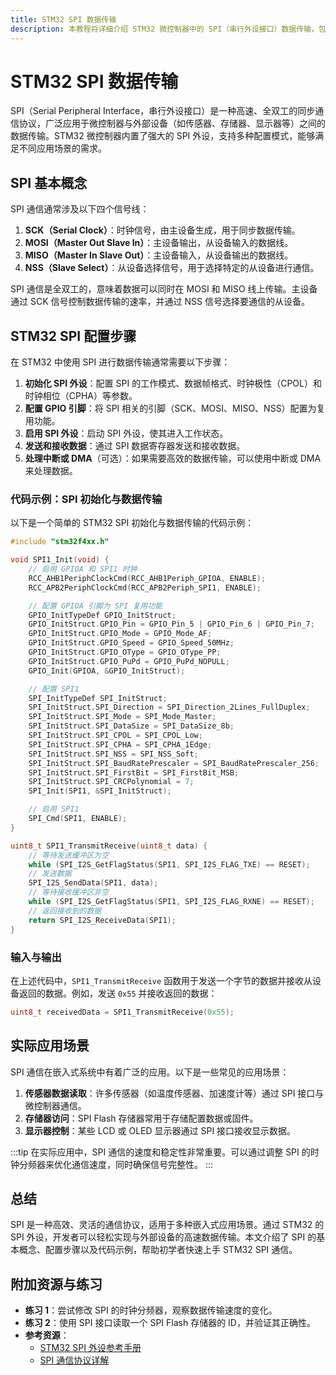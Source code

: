 ```yaml
---
title: STM32 SPI 数据传输
description: 本教程将详细介绍 STM32 微控制器中的 SPI（串行外设接口）数据传输，包括基本概念、配置步骤、代码示例以及实际应用场景。适合初学者学习。
---
```


# STM32 SPI 数据传输

SPI（Serial Peripheral Interface，串行外设接口）是一种高速、全双工的同步通信协议，广泛应用于微控制器与外部设备（如传感器、存储器、显示器等）之间的数据传输。STM32 微控制器内置了强大的 SPI 外设，支持多种配置模式，能够满足不同应用场景的需求。

## SPI 基本概念

SPI 通信通常涉及以下四个信号线：

1. **SCK（Serial Clock）**：时钟信号，由主设备生成，用于同步数据传输。
2. **MOSI（Master Out Slave In）**：主设备输出，从设备输入的数据线。
3. **MISO（Master In Slave Out）**：主设备输入，从设备输出的数据线。
4. **NSS（Slave Select）**：从设备选择信号，用于选择特定的从设备进行通信。

SPI 通信是全双工的，意味着数据可以同时在 MOSI 和 MISO 线上传输。主设备通过 SCK 信号控制数据传输的速率，并通过 NSS 信号选择要通信的从设备。

## STM32 SPI 配置步骤

在 STM32 中使用 SPI 进行数据传输通常需要以下步骤：

1. **初始化 SPI 外设**：配置 SPI 的工作模式、数据帧格式、时钟极性（CPOL）和时钟相位（CPHA）等参数。
2. **配置 GPIO 引脚**：将 SPI 相关的引脚（SCK、MOSI、MISO、NSS）配置为复用功能。
3. **启用 SPI 外设**：启动 SPI 外设，使其进入工作状态。
4. **发送和接收数据**：通过 SPI 数据寄存器发送和接收数据。
5. **处理中断或 DMA**（可选）：如果需要高效的数据传输，可以使用中断或 DMA 来处理数据。

### 代码示例：SPI 初始化与数据传输

以下是一个简单的 STM32 SPI 初始化与数据传输的代码示例：

```c
#include "stm32f4xx.h"

void SPI1_Init(void) {
    // 启用 GPIOA 和 SPI1 时钟
    RCC_AHB1PeriphClockCmd(RCC_AHB1Periph_GPIOA, ENABLE);
    RCC_APB2PeriphClockCmd(RCC_APB2Periph_SPI1, ENABLE);

    // 配置 GPIOA 引脚为 SPI 复用功能
    GPIO_InitTypeDef GPIO_InitStruct;
    GPIO_InitStruct.GPIO_Pin = GPIO_Pin_5 | GPIO_Pin_6 | GPIO_Pin_7;
    GPIO_InitStruct.GPIO_Mode = GPIO_Mode_AF;
    GPIO_InitStruct.GPIO_Speed = GPIO_Speed_50MHz;
    GPIO_InitStruct.GPIO_OType = GPIO_OType_PP;
    GPIO_InitStruct.GPIO_PuPd = GPIO_PuPd_NOPULL;
    GPIO_Init(GPIOA, &GPIO_InitStruct);

    // 配置 SPI1
    SPI_InitTypeDef SPI_InitStruct;
    SPI_InitStruct.SPI_Direction = SPI_Direction_2Lines_FullDuplex;
    SPI_InitStruct.SPI_Mode = SPI_Mode_Master;
    SPI_InitStruct.SPI_DataSize = SPI_DataSize_8b;
    SPI_InitStruct.SPI_CPOL = SPI_CPOL_Low;
    SPI_InitStruct.SPI_CPHA = SPI_CPHA_1Edge;
    SPI_InitStruct.SPI_NSS = SPI_NSS_Soft;
    SPI_InitStruct.SPI_BaudRatePrescaler = SPI_BaudRatePrescaler_256;
    SPI_InitStruct.SPI_FirstBit = SPI_FirstBit_MSB;
    SPI_InitStruct.SPI_CRCPolynomial = 7;
    SPI_Init(SPI1, &SPI_InitStruct);

    // 启用 SPI1
    SPI_Cmd(SPI1, ENABLE);
}

uint8_t SPI1_TransmitReceive(uint8_t data) {
    // 等待发送缓冲区为空
    while (SPI_I2S_GetFlagStatus(SPI1, SPI_I2S_FLAG_TXE) == RESET);
    // 发送数据
    SPI_I2S_SendData(SPI1, data);
    // 等待接收缓冲区非空
    while (SPI_I2S_GetFlagStatus(SPI1, SPI_I2S_FLAG_RXNE) == RESET);
    // 返回接收到的数据
    return SPI_I2S_ReceiveData(SPI1);
}
```

### 输入与输出

在上述代码中，`SPI1_TransmitReceive` 函数用于发送一个字节的数据并接收从设备返回的数据。例如，发送 `0x55` 并接收返回的数据：

```c
uint8_t receivedData = SPI1_TransmitReceive(0x55);
```

## 实际应用场景

SPI 通信在嵌入式系统中有着广泛的应用。以下是一些常见的应用场景：

1. **传感器数据读取**：许多传感器（如温度传感器、加速度计等）通过 SPI 接口与微控制器通信。
2. **存储器访问**：SPI Flash 存储器常用于存储配置数据或固件。
3. **显示器控制**：某些 LCD 或 OLED 显示器通过 SPI 接口接收显示数据。

:::tip
在实际应用中，SPI 通信的速度和稳定性非常重要。可以通过调整 SPI 的时钟分频器来优化通信速度，同时确保信号完整性。
:::

## 总结

SPI 是一种高效、灵活的通信协议，适用于多种嵌入式应用场景。通过 STM32 的 SPI 外设，开发者可以轻松实现与外部设备的高速数据传输。本文介绍了 SPI 的基本概念、配置步骤以及代码示例，帮助初学者快速上手 STM32 SPI 通信。

## 附加资源与练习

- **练习 1**：尝试修改 SPI 的时钟分频器，观察数据传输速度的变化。
- **练习 2**：使用 SPI 接口读取一个 SPI Flash 存储器的 ID，并验证其正确性。
- **参考资源**：
  - [STM32 SPI 外设参考手册](https://www.st.com/resource/en/reference_manual/dm00031020-stm32f405-415-stm32f407-417-stm32f427-437-and-stm32f429-439-advanced-arm-based-32-bit-mcus-stmicroelectronics.pdf)
  - [SPI 通信协议详解](https://en.wikipedia.org/wiki/Serial_Peripheral_Interface)
